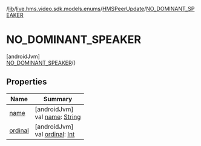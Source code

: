 /[lib](/api-reference/android/v2/home/content)/[live.hms.video.sdk.models.enums](../../index)/[HMSPeerUpdate](../index)/[NO_DOMINANT_SPEAKER](index)

# NO_DOMINANT_SPEAKER

[androidJvm]\
[NO_DOMINANT_SPEAKER](index)()

## Properties

| Name               | Summary                                                                                                              |
| ------------------ | -------------------------------------------------------------------------------------------------------------------- |
| [name](name)       | [androidJvm]<br />val [name](name): [String](https://kotlinlang.org/api/latest/jvm/stdlib/kotlin/-string/index.html) |
| [ordinal](ordinal) | [androidJvm]<br />val [ordinal](ordinal): [Int](https://kotlinlang.org/api/latest/jvm/stdlib/kotlin/-int/index.html) |
